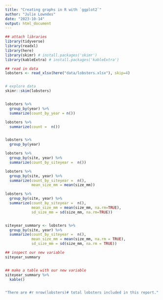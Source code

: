 ```yaml
---
title: "Creating graphs in R with `ggplot2`"
author: "Julie Lowndes"
date: "2023-10-14"
output: html_document
---
```



```r
## attach libraries
library(tidyverse)
library(readxl)
library(here)
library(skimr) # install.packages('skimr')
library(kableExtra) # install.packages('kableExtra')

## read in data
lobsters <- read_xlsx(here("data/lobsters.xlsx"), skip=4)


# explore data
skimr::skim(lobsters) 


lobsters %>%
  group_by(year) %>%
  summarize(count_by_year = n())

lobsters %>%
  summarize(count =  n())


lobsters %>%
  group_by(year)

lobsters %>%
  group_by(site, year) %>%
  summarize(count_by_siteyear =  n())

lobsters %>%
  group_by(site, year) %>%
  summarize(count_by_siteyear =  n(),
            mean_size_mm = mean(size_mm))

lobsters %>%
  group_by(site, year) %>%
  summarize(count_by_siteyear =  n(), 
            mean_size_mm = mean(size_mm, na.rm=TRUE), 
            sd_size_mm = sd(size_mm, na.rm=TRUE))


siteyear_summary <- lobsters %>%
  group_by(site, year) %>%
  summarize(count_by_siteyear =  n(), 
            mean_size_mm = mean(size_mm, na.rm = TRUE), 
            sd_size_mm = sd(size_mm, na.rm = TRUE))

## inspect our new variable 
siteyear_summary 


## make a table with our new variable
siteyear_summary %>%
  kable()


"There are #r nrow(lobsters)# total lobsters included in this report."



```



